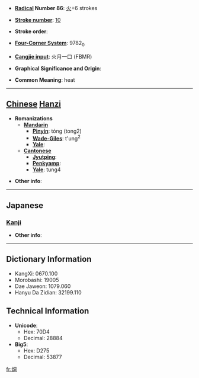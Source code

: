* '''[[Wiktionary:Chinese radical index| Radical]] Number 86''': [[Wiktionary:Chinese radical index 火|火]]+6 strokes

* '''[[Wiktionary:Chinese total strokes index|Stroke number]]''': [[Wiktionary:Chinese total strokes index 10|10]]

* '''Stroke order''': 

* '''[[Wiktionary:Chinese four corner index|Four-Corner System]]''': 9782<sub>0</sub>

* '''[[Wiktionary:Chinese Cangjie index|Cangjie input]]''': 火月一口 (FBMR)

* '''Graphical Significance and Origin''': 

* '''Common Meaning''': heat

----

== [[Chinese]] [[Hanzi]] ==

* '''Romanizations'''
** '''[[Mandarin]]'''
*** '''[[Pinyin]]''': tóng (tong2)
*** '''[[Wade-Giles]]''': t'ung<sup>2</sup>
*** '''[[Yale]]''': 
** '''[[Cantonese]]'''
*** '''[[Jyutping]]''':
*** '''[[Penkyamp]]''': 
*** '''[[Yale]]''': tung4

* '''Other info''': 

----

==Japanese==
===[[Kanji]]===
{{kanji|on readings=[[とう]] (tō), [[ず]] (zu)|kun readings=[[あつい]] (atsui)}}

* '''Other info''':  

----

== Dictionary Information ==

* KangXi: 0670.100
* Morobashi: 19005
* Dae Jaweon: 1079.060
* Hanyu Da Zidian: 32199.110

== Technical Information ==

* '''Unicode''':
** Hex: 70D4
** Decimal: 28884
* '''Big5''':
** Hex: D275
** Decimal: 53877

[[fr:烔]]